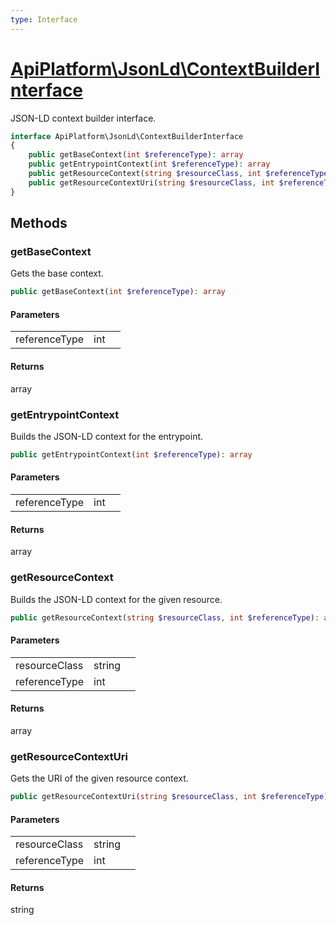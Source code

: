 ```yaml
---
type: Interface
---
```


# [ApiPlatform\JsonLd\ContextBuilderInterface](/docs/reference/JsonLd/ContextBuilderInterface)

JSON-LD context builder interface.


```php
interface ApiPlatform\JsonLd\ContextBuilderInterface
{
    public getBaseContext(int $referenceType): array
    public getEntrypointContext(int $referenceType): array
    public getResourceContext(string $resourceClass, int $referenceType): array
    public getResourceContextUri(string $resourceClass, int $referenceType): string
}
```
## Methods

### getBaseContext

Gets the base context.

```php
public getBaseContext(int $referenceType): array
```

#### Parameters

<table><tbody>
<tr><td>referenceType</td><td>int</td><td></td></tr>
</tbody>
</table>

#### Returns

array

### getEntrypointContext

Builds the JSON-LD context for the entrypoint.

```php
public getEntrypointContext(int $referenceType): array
```

#### Parameters

<table><tbody>
<tr><td>referenceType</td><td>int</td><td></td></tr>
</tbody>
</table>

#### Returns

array

### getResourceContext

Builds the JSON-LD context for the given resource.

```php
public getResourceContext(string $resourceClass, int $referenceType): array
```

#### Parameters

<table><tbody>
<tr><td>resourceClass</td><td>string</td><td></td></tr><tr><td>referenceType</td><td>int</td><td></td></tr>
</tbody>
</table>

#### Returns

array

### getResourceContextUri

Gets the URI of the given resource context.

```php
public getResourceContextUri(string $resourceClass, int $referenceType): string
```

#### Parameters

<table><tbody>
<tr><td>resourceClass</td><td>string</td><td></td></tr><tr><td>referenceType</td><td>int</td><td></td></tr>
</tbody>
</table>

#### Returns

string
